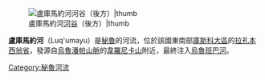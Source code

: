[[Image:Huamanmarka_Archaeological_site.jpg|盧庫馬約河[[河谷]]（後方）|thumb]]

'''盧庫馬約河'''（Luq'umayu）是[[秘魯|秘魯]]的河流，位於該國東南部[[庫斯科大區|庫斯科大區]]的[[拉孔本西翁省|拉孔本西翁省]]，發源自[[烏魯潘帕山脈|烏魯潘帕山脈]]的[[韋羅尼卡山|韋羅尼卡山]]附近，最終注入[[烏魯班巴河|烏魯班巴河]]。

{{Peru-geo-stub}}
[[Category:秘魯河流|Category:秘魯河流]]